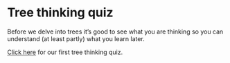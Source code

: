 # Tree thinking quiz

Before we delve into trees it's good to see what you are thinking so you can understand (at least partly) what you learn later.

<a href="../baum_treethinking_student.pdf" target="_blank">Click here</a> for our first tree thinking quiz.

